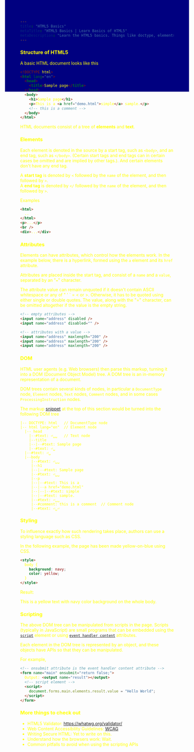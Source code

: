 ```yaml
---
title: "HTML5 Basics"
metaTitle: "HTML5 Basics | Learn Basics of HTML5"
metaDescription: "Learn the HTML5 basics. Things like doctype, elements, root element, head and body element, metadata, attributes, etc."
---
```


### Structure of HTML5

A basic HTML document looks like this

```html
<!DOCTYPE html>
<html lang="en">
  <head>
    <title>Sample page</title>
  </head>
  <body>
    <h1>Sample page</h1>
    <p>This is a <a href="demo.html">simple</a> sample.</p>
    <!-- this is a comment -->
  </body>
</html>
```

HTML documents consist of a tree of **elements** and **text**.

### Elements

Each element is denoted in the source by a start tag, such as `<body>`, and an end tag, such as `</body>`. (Certain start tags and end tags can in certain cases be omitted and are implied by other tags.).
And certain elements don't have any end tag.

A **start tag** is denoted by `<` followed by the `name` of the element, and then followed by `>`. <br />
A **end tag** is denoted by `</` followed by the `name` of the element, and then followed by `>`.

Examples

```html
<html>
  ..
</html>
<p>...</p>
<br />
<div>...</div>
```

### Attributes

Elements can have attributes, which control how the elements work. In the example below, there is a hyperlink, formed using the `a` element and its `href` attribute.

Attributes are placed inside the start tag, and consist of a `name` and a `value`, separated by an "`=`" character.

The attribute value can remain unquoted if it doesn't contain ASCII whitespace or any of " ' ` = < or >. Otherwise, it has to be quoted using either single or double quotes. The value, along with the "=" character, can be omitted altogether if the value is the empty string.

```html
<!-- empty attributes -->
<input name="address" disabled />
<input name="address" disabled="" />

<!-- attributes with a value -->
<input name="address" maxlength="200" />
<input name="address" maxlength="200" />
<input name="address" maxlength="200" />
```

### DOM

HTML user agents (e.g. Web browsers) then parse this markup, turning it into a DOM (Document Object Model) tree. A DOM tree is an in-memory representation of a document.

DOM trees contain several kinds of nodes, in particular a `DocumentType` node, `Element` nodes, `Text` nodes, `Comment` nodes, and in some cases `ProcessingInstruction` nodes.

The markup [snippet](/#structureofhtml5) at the top of this section would be turned into the following DOM tree

```
|-- DOCTYPE: html   // DocumentType node
|-- html lang="en"  // Element node
  |-- head
    |--#text: ⏎␣␣   // Text node
    |--title
    |--|--#text: Sample page
    |--#text: ⏎␣
  |--#text: ⏎␣
  |--body
     |--#text: ⏎␣␣
     |--h1
     |--|--#text: Sample page
     |--#text: ⏎␣␣
     |--p
     |--|--#text: This is a
     |--|--a href="demo.html"
     |--|--|--#text: simple
     |--|--#text: sample.
     |--#text: ⏎␣␣
     |--#comment: this is a comment  // Comment node
     |--#text: ⏎␣⏎
```

### Styling

To influence exactly how such rendering takes place, authors can use a styling language such as CSS.

In the following example, the page has been made yellow-on-blue using CSS.

```html
<style>
  body {
    background: navy;
    color: yellow;
  }
</style>
```

Result:

<body style="height:200px;background: navy;color: yellow;">
  This is a yellow text with navy color background on the whole body.
</body>

### Scripting

The above DOM tree can be manipulated from scripts in the page.
Scripts (typically in JavaScript) are small programs
that can be embedded using the [`script`]() element or using [`event handler content`]() attributes.

Each element in the DOM tree is represented by an object, and these objects have APIs so that they can be manipulated.

For example,

```html
<!-- onsubmit attribute is the event handler content attribute -->
<form name="main" onsubmit="return false;">
  Output: <output name="result"></output>
  <!-- script element -->
  <script>
    document.forms.main.elements.result.value = "Hello World";
  </script>
</form>
```

### More things to check out

- HTML5 Validator: https://whatwg.org/validator/
- Web Content Accessibility Guidelines: [WCAG](https://html.spec.whatwg.org/dev/references.html#refsWCAG)
- Writing Secure HTML: Yet to write on this.
- Understand how the browsers work: Wait.
- Common pitfalls to avoid when using the scripting APIs
